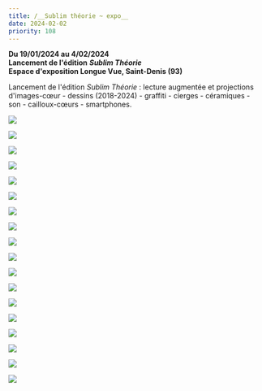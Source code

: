 ```yaml
---
title: /__Sublim théorie ~ expo__
date: 2024-02-02
priority: 108
---
```

**Du 19/01/2024 au 4/02/2024**\
**Lancement de l'édition** ***Sublim Théorie*** \
**Espace d'exposition Longue Vue, Saint-Denis (93)**

Lancement de l'édition *Sublim Théorie* : lecture augmentée et projections d'images-cœur - dessins (2018-2024) - graffiti - cierges - céramiques - son - cailloux-cœurs - smartphones. 

![](src/assets/images/projects/sublim-theorie-expo/___1_DSC09155_R2_WEB.jpg)

![](src/assets/images/projects/sublim-theorie-expo/___2_DSC09133_R2_WEB.jpg)

![](src/assets/images/projects/sublim-theorie-expo/___3_DSC09139_R1_WEB.jpg)

![](src/assets/images/projects/sublim-theorie-expo/___4_DSC09101_R1_WEB.jpg)

![](src/assets/images/projects/sublim-theorie-expo/___5_DSC09098_R3_WEB.jpg)

![](src/assets/images/projects/sublim-theorie-expo/___6_DSC09126_R3_WEB.jpg)

![](src/assets/images/projects/sublim-theorie-expo/___7_DSC09018_R1_WEB.jpg)

![](src/assets/images/projects/sublim-theorie-expo/___8_1_Capturedecran_2024-03-21_WEB.jpg)

![](src/assets/images/projects/sublim-theorie-expo/___8_2_pierres_DSC09395_R1_WEB.jpg)

![](src/assets/images/projects/sublim-theorie-expo/___9_DSC09182_R1_WEB.jpg)

![](src/assets/images/projects/sublim-theorie-expo/___10_DSC9454_R4_WEB.jpg)

![](src/assets/images/projects/sublim-theorie-expo/___11_DSC09268_R1_WEB.jpg)

![](src/assets/images/projects/sublim-theorie-expo/___12_DSC09190_R1_WEB.jpg)

![](src/assets/images/projects/sublim-theorie-expo/___13_DSC09229_R2_WEB.jpg)

![](src/assets/images/projects/sublim-theorie-expo/___15_DSC9432_R3_WEB.jpg)

![](src/assets/images/projects/sublim-theorie-expo/___16_DSC09248_R2_WEB.jpg)

![](src/assets/images/projects/sublim-theorie-expo/17_DSC9446_R2_WEB.jpg)

![](src/assets/images/projects/sublim-theorie-expo/___14_DSC09226_R1_WEB.jpg)
